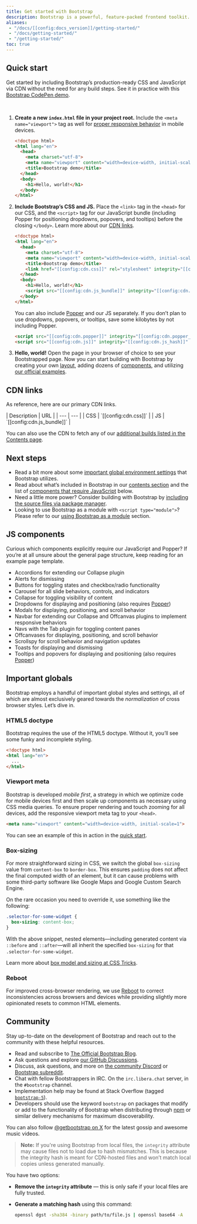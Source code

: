 ```yaml
---
title: Get started with Bootstrap
description: Bootstrap is a powerful, feature-packed frontend toolkit. Build anything—from prototype to production—in minutes.
aliases:
 - "/docs/[[config:docs_version]]/getting-started/"
 - "/docs/getting-started/"
 - "/getting-started/"
toc: true
---
```


## Quick start

Get started by including Bootstrap’s production-ready CSS and JavaScript via CDN without the need for any build steps. See it in practice with this [Bootstrap CodePen demo](https://codepen.io/team/bootstrap/pen/qBamdLj).

<br/>

1. **Create a new `index.html` file in your project root.** Include the `<meta name="viewport">` tag as well for [proper responsive behavior](https://developer.mozilla.org/en-US/docs/Web/HTML/Viewport_meta_tag) in mobile devices.

   ```html
   <!doctype html>
   <html lang="en">
     <head>
       <meta charset="utf-8">
       <meta name="viewport" content="width=device-width, initial-scale=1">
       <title>Bootstrap demo</title>
     </head>
     <body>
       <h1>Hello, world!</h1>
     </body>
   </html>
   ```

2. **Include Bootstrap’s CSS and JS.** Place the `<link>` tag in the `<head>` for our CSS, and the `<script>` tag for our JavaScript bundle (including Popper for positioning dropdowns, popovers, and tooltips) before the closing `</body>`. Learn more about our [CDN links](#cdn-links).

   ```html
   <!doctype html>
   <html lang="en">
     <head>
       <meta charset="utf-8">
       <meta name="viewport" content="width=device-width, initial-scale=1">
       <title>Bootstrap demo</title>
       <link href="[[config:cdn.css]]" rel="stylesheet" integrity="[[config:cdn.css_hash]]" crossorigin="anonymous">
     </head>
     <body>
       <h1>Hello, world!</h1>
       <script src="[[config:cdn.js_bundle]]" integrity="[[config:cdn.js_bundle_hash]]" crossorigin="anonymous"></script>
     </body>
   </html>
   ```

   You can also include [Popper](https://popper.js.org/docs/v2/) and our JS separately. If you don’t plan to use dropdowns, popovers, or tooltips, save some kilobytes by not including Popper.

   ```html
   <script src="[[config:cdn.popper]]" integrity="[[config:cdn.popper_hash]]" crossorigin="anonymous"></script>
   <script src="[[config:cdn.js]]" integrity="[[config:cdn.js_hash]]" crossorigin="anonymous"></script>
   ```

3. **Hello, world!** Open the page in your browser of choice to see your Bootstrapped page. Now you can start building with Bootstrap by creating your own [layout]([[docsref:/layout/grid]]), adding dozens of [components]([[docsref:/components/buttons]]), and utilizing [our official examples]([[docsref:/examples]]).

## CDN links

As reference, here are our primary CDN links.

<BsTable>
| Description | URL |
| --- | --- |
| CSS | `[[config:cdn.css]]` |
| JS | `[[config:cdn.js_bundle]]` |
</BsTable>

You can also use the CDN to fetch any of our [additional builds listed in the Contents page]([[docsref:/getting-started/contents]]).

## Next steps

- Read a bit more about some [important global environment settings](#important-globals) that Bootstrap utilizes.
- Read about what’s included in Bootstrap in our [contents section]([[docsref:/getting-started/contents/]]) and the list of [components that require JavaScript](#js-components) below.
- Need a little more power? Consider building with Bootstrap by [including the source files via package manager]([[docsref:/getting-started/download#package-managers]]).
- Looking to use Bootstrap as a module with `<script type="module">`? Please refer to our [using Bootstrap as a module]([[docsref:/getting-started/javascript#using-bootstrap-as-a-module]]) section.

## JS components

Curious which components explicitly require our JavaScript and Popper? If you’re at all unsure about the general page structure, keep reading for an example page template.

- Accordions for extending our Collapse plugin
- Alerts for dismissing
- Buttons for toggling states and checkbox/radio functionality
- Carousel for all slide behaviors, controls, and indicators
- Collapse for toggling visibility of content
- Dropdowns for displaying and positioning (also requires [Popper](https://popper.js.org/docs/v2/))
- Modals for displaying, positioning, and scroll behavior
- Navbar for extending our Collapse and Offcanvas plugins to implement responsive behaviors
- Navs with the Tab plugin for toggling content panes
- Offcanvases for displaying, positioning, and scroll behavior
- Scrollspy for scroll behavior and navigation updates
- Toasts for displaying and dismissing
- Tooltips and popovers for displaying and positioning (also requires [Popper](https://popper.js.org/docs/v2/))

## Important globals

Bootstrap employs a handful of important global styles and settings, all of which are almost exclusively geared towards the *normalization* of cross browser styles. Let’s dive in.

### HTML5 doctype

Bootstrap requires the use of the HTML5 doctype. Without it, you’ll see some funky and incomplete styling.

```html
<!doctype html>
<html lang="en">
  ...
</html>
```

### Viewport meta

Bootstrap is developed *mobile first*, a strategy in which we optimize code for mobile devices first and then scale up components as necessary using CSS media queries. To ensure proper rendering and touch zooming for all devices, add the responsive viewport meta tag to your `<head>`.

```html
<meta name="viewport" content="width=device-width, initial-scale=1">
```

You can see an example of this in action in the [quick start](#quick-start).

### Box-sizing

For more straightforward sizing in CSS, we switch the global `box-sizing` value from `content-box` to `border-box`. This ensures `padding` does not affect the final computed width of an element, but it can cause problems with some third-party software like Google Maps and Google Custom Search Engine.

On the rare occasion you need to override it, use something like the following:

```css
.selector-for-some-widget {
  box-sizing: content-box;
}
```

With the above snippet, nested elements—including generated content via `::before` and `::after`—will all inherit the specified `box-sizing` for that `.selector-for-some-widget`.

Learn more about [box model and sizing at CSS Tricks](https://css-tricks.com/box-sizing/).

### Reboot

For improved cross-browser rendering, we use [Reboot]([[docsref:/content/reboot]]) to correct inconsistencies across browsers and devices while providing slightly more opinionated resets to common HTML elements.

## Community

Stay up-to-date on the development of Bootstrap and reach out to the community with these helpful resources.

- Read and subscribe to [The Official Bootstrap Blog]([[config:blog]]).
- Ask questions and explore [our GitHub Discussions](https://github.com/twbs/bootstrap/discussions).
- Discuss, ask questions, and more on [the community Discord](https://discord.gg/bZUvakRU3M) or [Bootstrap subreddit](https://www.reddit.com/r/bootstrap/).
- Chat with fellow Bootstrappers in IRC. On the `irc.libera.chat` server, in the `#bootstrap` channel.
- Implementation help may be found at Stack Overflow (tagged [`bootstrap-5`](https://stackoverflow.com/questions/tagged/bootstrap-5)).
- Developers should use the keyword `bootstrap` on packages that modify or add to the functionality of Bootstrap when distributing through [npm](https://www.npmjs.com/search?q=keywords:bootstrap) or similar delivery mechanisms for maximum discoverability.

You can also follow [@getbootstrap on X](https://x.com/[[config:x]]) for the latest gossip and awesome music videos.


> **Note:** If you're using Bootstrap from local files, the `integrity` attribute may cause files not to load due to hash mismatches. This is because the integrity hash is meant for CDN-hosted files and won’t match local copies unless generated manually.

You have two options:

- **Remove the `integrity` attribute** — this is only safe if your local files are fully trusted.
- **Generate a matching hash** using this command:

  ```bash
  openssl dgst -sha384 -binary path/to/file.js | openssl base64 -A

